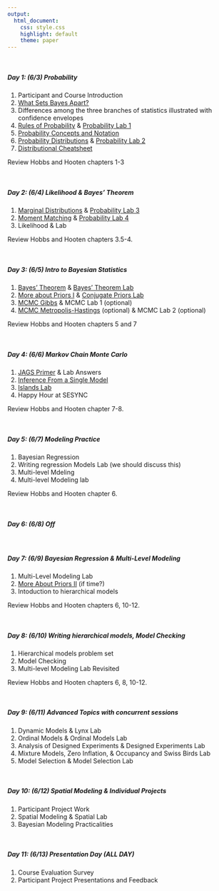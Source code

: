 ```yaml
---
output:
  html_document: 
    css: style.css
    highlight: default
    theme: paper
---
```


<br>

##### **Day 1: (6/3) Probability**

1. Participant and Course Introduction
2. [What Sets Bayes Apart?](content/lectures/WhatSetsBayesApart.pdf)
3. Differences among the three branches of statistics illustrated with confidence envelopes
4. [Rules of Probability](content/lectures/RulesProbability.pdf) & [Probability Lab 1](content/labs/ProbabilityLab1.html)
5. [Probability Concepts and Notation](content/lectures/ProbabilityConceptsDistributions.pdf)
6. [Probability Distributions](content/lectures/ProbabilityConceptsDistributions.pdf) & [Probability Lab 2](content/labs/ProbabilityLab2.html)
7. [Distributional Cheatsheet](content/handouts/DistributionCheatSheet.pdf)

Review Hobbs and Hooten chapters 1-3

<br>

##### **Day 2: (6/4) Likelihood & Bayes' Theorem**

1. [Marginal Distributions](content/lectures/ProbabilityConceptsDistributions.pdf) & [Probability Lab 3](content/labs/ProbabilityLab3.html)
2. [Moment Matching](content/lectures/ProbabilityConceptsDistributions.pdf) & [Probability Lab 4](content/labs/ProbabilityLab4.html)
3. Likelihood & Lab

Review Hobbs and Hooten chapters 3.5-4.

<br>

##### **Day 3: (6/5) Intro to Bayesian Statistics**

1. [Bayes' Theorem](content/lectures/BayesTheorem.pdf) & [Bayes' Theorem Lab](content/labs/BayesTheoremLab.html) 
2. [More about Priors I](content/lectures/MoreAboutPriors1.pdf) & [Conjugate Priors Lab](content/labs/ConjugatePriorsLab.html) 
3. [MCMC Gibbs](content/lectures/MCMC1.pdf) & MCMC Lab 1 (optional)
3. [MCMC Metropolis-Hastings](content/lectures/MCMC2.pdf) (optional) & MCMC Lab 2 (optional)

Review Hobbs and Hooten chapters 5 and 7

<br>

##### **Day 4: (6/6) Markov Chain Monte Carlo**

1. [JAGS Primer](content/lectures/JAGSPrimerMCMCVis.pdf) & Lab Answers
2. [Inference From a Single Model](content/lectures/InferenceFromSingleModel.pdf)
3. [Islands Lab](content/labs/IslandsLab.html) 
4. Happy Hour at SESYNC 

Review Hobbs and Hooten chapter 7-8.

<br>

##### **Day 5: (6/7) Modeling Practice**

1. Bayesian Regression
2. Writing regression Models Lab (we should discuss this)
4. Multi-level Mdeling
4. Multi-level Modeling lab

Review Hobbs and Hooten chapter 6.

<br>

##### **Day 6: (6/8) Off**

<br>

##### **Day 7: (6/9) Bayesian Regression & Multi-Level Modeling**

1. Multi-Level Modeling Lab
2. [More About Priors II](content/lectures/MoreAboutPriors2.pdf) (if time?)
3. Intoduction to hierarchical models

Review Hobbs and Hooten chapters 6, 10-12.

<br>

##### **Day 8: (6/10) Writing hierarchical models, Model Checking**

1. Hierarchical models problem set
2. Model Checking
3. Multi-level Modeling Lab Revisited

Review Hobbs and Hooten chapters 6, 8, 10-12.

<br>

##### **Day 9: (6/11) Advanced Topics with concurrent sessions**

1. Dynamic Models & Lynx Lab
2. Ordinal Models & Ordinal Models Lab
3. Analysis of Designed Experiments & Designed Experiments Lab
3. Mixture Models, Zero Inflation, & Occupancy and Swiss Birds Lab
4. Model Selection & Model Selection Lab

<br>

##### **Day 10: (6/12) Spatial Modeling & Individual Projects**

1. Participant Project Work
2. Spatial Modeling & Spatial Lab
3. Bayesian Modeling Practicalities

<br>

##### **Day 11: (6/13) Presentation Day (ALL DAY)**

1. Course Evaluation Survey
2. Participant Project Presentations and Feedback 
